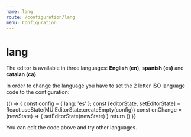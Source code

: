 ```yaml
---
name: lang
route: /configuration/lang
menu: Configuration
---
```


# lang

The editor is available in three languages: **English (en)**, **spanish (es)** and **catalan (ca)**.

In order to change the language you have to set the 2 letter ISO language code to the configuration:

<Playground>
  {() => {
    const config = {
      lang: 'es'
    };
    const [editorState, setEditorState] = React.useState(MUIEditorState.createEmpty(config))
    const onChange = (newState) => {
      setEditorState(newState)
    }
    return (<MUIEditor editorState={editorState} onChange={onChange} config={config} />)
  }}
</Playground>

You can edit the code above and try other languages.
